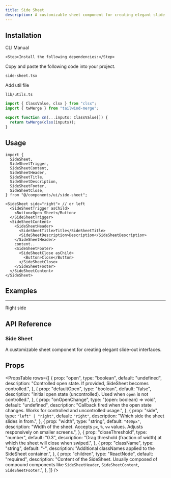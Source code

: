 ```yaml
---
title: Side Sheet
description: A customizable sheet component for creating elegant slide-out interfaces.
---
```


<ComponentPreview name="sidesheetleft-demo" className="" description="" />

## Installation

<Tabs defaultValue="cli" className="w-full">
  <TabsList>
    <TabsTrigger value="cli">CLI</TabsTrigger>
    <TabsTrigger value="manual">Manual</TabsTrigger>
  </TabsList>
  <TabsContent value="cli">
    <PkgOptions name="side-sheet" />
  </TabsContent>
  <TabsContent value="manual">
    <Steps>

    <Step>Install the following dependencies:</Step>

<DepsOptions name="framer-motion" />

<Step>Copy and paste the following code into your project.</Step>
<p>
  <code>side-sheet.tsx</code>
</p>
<ComponentSource name="side-sheet" />

<Step>Add util file</Step>

<p>
  <code>lib/utils.ts</code>
</p>

```jsx
import { ClassValue, clsx } from "clsx";
import { twMerge } from "tailwind-merge";

export function cn(...inputs: ClassValue[]) {
  return twMerge(clsx(inputs));
}
```

</Steps>
  </TabsContent>
</Tabs>

## Usage

```tsx
import {
  SideSheet,
  SideSheetTrigger,
  SideSheetContent,
  SideSheetHeader,
  SideSheetTitle,
  SideSheetDescription,
  SideSheetFooter,
  SideSheetClose,
} from "@/components/ui/side-sheet";
```

```tsx
<SideSheet side="right"> // or left
  <SideSheetTrigger asChild>
    <Button>Open Sheet</Button>
  </SideSheetTrigger>
  <SideSheetContent>
    <SideSheetHeader>
      <SideSheetTitle>Title</SideSheetTitle>
      <SideSheetDescription>Description</SideSheetDescription>
    </SideSheetHeader>
    content..
    <SideSheetFooter>
      <SideSheetClose asChild>
        <Button>Close</Button>
      </SideSheetClose>
    </SideSheetFooter>
  </SideSheetContent>
</SideSheet>
```

## Examples

---

<Step>Right side</Step>

<ComponentPreview name="sidesheetright-demo" className="" description="" />

## API Reference

### Side Sheet

A customizable sheet component for creating elegant slide-out interfaces.

## Props

<PropsTable
  rows={[
    {
      prop: "open",
      type: "boolean",
      default: "undefined",
      description:
        "Controlled open state. If provided, SideSheet becomes controlled.",
    },
    {
      prop: "defaultOpen",
      type: "boolean",
      default: "false",
      description:
        "Initial open state (uncontrolled). Used when `open` is not controlled.",
    },
    {
      prop: "onOpenChange",
      type: "(open: boolean) => void",
      default: "undefined",
      description:
        "Callback fired when the open state changes. Works for controlled and uncontrolled usage.",
    },
    {
      prop: "side",
      type: `"left" | "right"`,
      default: `"right"`,
      description: "Which side the sheet slides in from.",
    },
    {
      prop: "width",
      type: "string",
      default: `"400px"`,
      description:
        "Width of the sheet. Accepts `px`, `%`, `vw` values. Adjusts responsively on smaller screens.",
    },
    {
      prop: "closeThreshold",
      type: "number",
      default: "0.3",
      description:
        "Drag threshold (fraction of width) at which the sheet will close when swiped.",
    },
    {
      prop: "className",
      type: "string",
      default: "-",
      description: "Additional classNames applied to the SideSheet container.",
    },
    {
      prop: "children",
      type: "ReactNode",
      default: "required",
      description:
        "Content of the SideSheet. Usually composed of compound components like `SideSheetHeader`, `SideSheetContent`, `SideSheetFooter`.",
    },
  ]}
/>